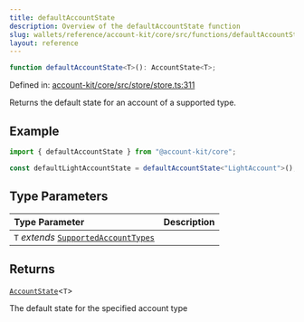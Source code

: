 ```yaml
---
title: defaultAccountState
description: Overview of the defaultAccountState function
slug: wallets/reference/account-kit/core/src/functions/defaultAccountState
layout: reference
---
```


```ts
function defaultAccountState<T>(): AccountState<T>;
```

Defined in: [account-kit/core/src/store/store.ts:311](https://github.com/alchemyplatform/aa-sdk/blob/49e74eee8606f480b200b4612d00d950da8a8742/account-kit/core/src/store/store.ts#L311)

Returns the default state for an account of a supported type.

## Example

```ts
import { defaultAccountState } from "@account-kit/core";

const defaultLightAccountState = defaultAccountState<"LightAccount">();
```

## Type Parameters

| Type Parameter                                                                     | Description |
| :--------------------------------------------------------------------------------- | :---------- |
| `T` _extends_ [`SupportedAccountTypes`](../type-aliases/SupportedAccountTypes.mdx) |             |

## Returns

[`AccountState`](../type-aliases/AccountState.mdx)\<`T`>

The default state for the specified account type
